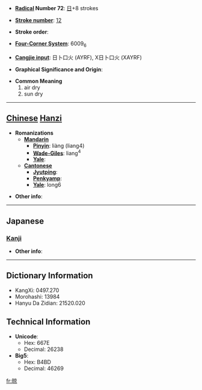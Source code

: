 * '''[[Wiktionary:Chinese radical index| Radical]] Number 72''': [[Wiktionary:Chinese radical index 日|日]]+8 strokes

* '''[[Wiktionary:Chinese total strokes index|Stroke number]]''': [[Wiktionary:Chinese total strokes index 12|12]]

* '''Stroke order''': 

* '''[[Wiktionary:Chinese four corner index|Four-Corner System]]''': 6009<sub>6</sub>

* '''[[Wiktionary:Chinese Cangjie index|Cangjie input]]''': 日卜口火 (AYRF), X日卜口火 (XAYRF)

* '''Graphical Significance and Origin''': 

* '''Common Meaning'''
*#air dry
*# sun dry


----

== [[Chinese]] [[Hanzi]] ==

* '''Romanizations'''
** '''[[Mandarin]]'''
*** '''[[Pinyin]]''': liàng (liang4)
*** '''[[Wade-Giles]]''': liang<sup>4</sup>
*** '''[[Yale]]''': 
** '''[[Cantonese]]'''
*** '''[[Jyutping]]''':
*** '''[[Penkyamp]]''': 
*** '''[[Yale]]''': long6

* '''Other info''': 

----

==Japanese==
===[[Kanji]]===
{{kanji|on readings=[[りょう]] (ryō)
|kun readings=[[さらす]] (sarasu)
}}

* '''Other info''':  

----

== Dictionary Information ==

* KangXi: 0497.270
* Morohashi: 13984
* Hanyu Da Zidian: 21520.020

== Technical Information ==

* '''Unicode''':
** Hex: 667E
** Decimal: 26238
* '''Big5''':
** Hex: B4BD
** Decimal: 46269

[[fr:晾]]
